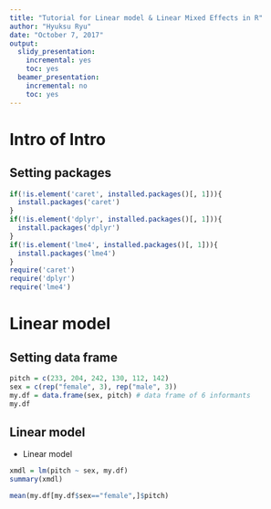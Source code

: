 ```yaml
---
title: "Tutorial for Linear model & Linear Mixed Effects in R"
author: "Hyuksu Ryu"
date: "October 7, 2017"
output:
  slidy_presentation:
    incremental: yes
    toc: yes
  beamer_presentation:
    incremental: no
    toc: yes
---
```


# Intro of Intro
## Setting packages
```r
if(!is.element('caret', installed.packages()[, 1])){
  install.packages('caret')
}
if(!is.element('dplyr', installed.packages()[, 1])){
  install.packages('dplyr')
}
if(!is.element('lme4', installed.packages()[, 1])){
  install.packages('lme4')
}
require('caret')
require('dplyr')
require('lme4')
```


# Linear model
## Setting data frame

```r
pitch = c(233, 204, 242, 130, 112, 142)
sex = c(rep("female", 3), rep("male", 3))
my.df = data.frame(sex, pitch) # data frame of 6 informants
my.df
```

## Linear model
* Linear model
```r
xmdl = lm(pitch ~ sex, my.df)
summary(xmdl)
```

```r
mean(my.df[my.df$sex=="female",]$pitch)
```

